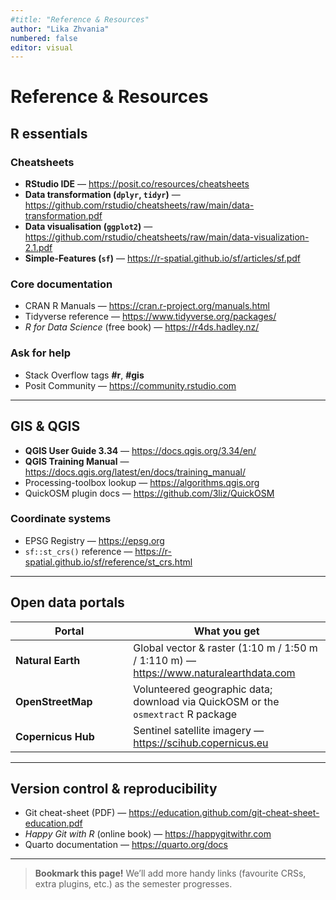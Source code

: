```yaml
---
#title: "Reference & Resources"
author: "Lika Zhvania"
numbered: false
editor: visual
---
```


# Reference & Resources {.unnumbered}

## R essentials

### Cheatsheets

-   **RStudio IDE** — <https://posit.co/resources/cheatsheets>\
-   **Data transformation (`dplyr`, `tidyr`)** — <https://github.com/rstudio/cheatsheets/raw/main/data-transformation.pdf>\
-   **Data visualisation (`ggplot2`)** — <https://github.com/rstudio/cheatsheets/raw/main/data-visualization-2.1.pdf>\
-   **Simple-Features (`sf`)** — <https://r-spatial.github.io/sf/articles/sf.pdf>

### Core documentation

-   CRAN R Manuals — <https://cran.r-project.org/manuals.html>\
-   Tidyverse reference — <https://www.tidyverse.org/packages/>\
-   *R for Data Science* (free book) — <https://r4ds.hadley.nz/>

### Ask for help

-   Stack Overflow tags **#r**, **#gis**\
-   Posit Community — <https://community.rstudio.com>

------------------------------------------------------------------------

## GIS & QGIS

-   **QGIS User Guide 3.34** — <https://docs.qgis.org/3.34/en/>\
-   **QGIS Training Manual** — <https://docs.qgis.org/latest/en/docs/training_manual/>\
-   Processing-toolbox lookup — <https://algorithms.qgis.org>\
-   QuickOSM plugin docs — <https://github.com/3liz/QuickOSM>

### Coordinate systems

-   EPSG Registry — <https://epsg.org>\
-   `sf::st_crs()` reference — <https://r-spatial.github.io/sf/reference/st_crs.html>

------------------------------------------------------------------------

## Open data portals

| Portal             | What you get                                                                            |
|---------------------------|---------------------------------------------|
| **Natural Earth**  | Global vector & raster (1:10 m / 1:50 m / 1:110 m) — <https://www.naturalearthdata.com> |
| **OpenStreetMap**  | Volunteered geographic data; download via QuickOSM or the `osmextract` R package        |
| **Copernicus Hub** | Sentinel satellite imagery — <https://scihub.copernicus.eu>                             |

------------------------------------------------------------------------

## Version control & reproducibility

-   Git cheat-sheet (PDF) — <https://education.github.com/git-cheat-sheet-education.pdf>\
-   *Happy Git with R* (online book) — <https://happygitwithr.com>\
-   Quarto documentation — <https://quarto.org/docs>

------------------------------------------------------------------------

> **Bookmark this page!** We’ll add more handy links (favourite CRSs, extra plugins, etc.) as the semester progresses.
